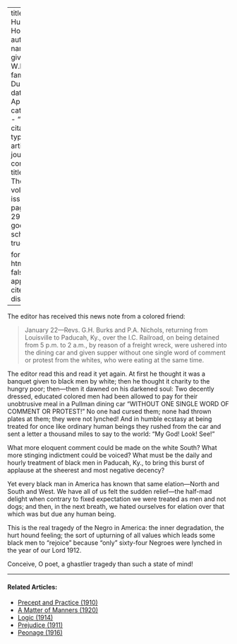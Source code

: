 
---
title: 'The Hurt Hound'
author:
  - name:
      given: W.E.B.
      family: Du Bois
date: Apr. 1913
categories: 
  - ""
citation: 
  type: article-journal
  container-title: The Crisis
  volume: 5
  issue: 6
  page: 290-291
google-scholar: true

format:
  html:
    toc: false
    appendix-cite-as: display
---



The editor has received this news note from a colored friend:

> January 22—Revs. G.H. Burks and P.A. Nichols, returning from Louisville to Paducah, Ky., over the I.C. Railroad, on being detained from 5 p.m. to 2 a.m., by reason of a freight wreck, were ushered into the dining car and given supper without one single word of comment or protest from the whites, who were eating at the same time.

The editor read this and read it yet again. At first he thought it was a banquet given to black men by white; then he thought it charity to the hungry poor; then—then it dawned on his darkened soul: Two decently dressed, educated colored men had been allowed to pay for their unobtrusive meal in a Pullman dining car "WITHOUT ONE SINGLE WORD OF COMMENT OR PROTEST!" No one had cursed them; none had thrown plates at them; they were not lynched! And in humble ecstasy at being treated for once like ordinary human beings they rushed from the car and sent a letter a thousand miles to say to the world: "My God! Look! See!"

What more eloquent comment could be made on the white South? What more stinging indictment could be voiced? What must be the daily and hourly treatment of black men in Paducah, Ky., to bring this burst of applause at the sheerest and most negative decency?

Yet every black man in America has known that same elation---North and South and West. We have all of us felt the sudden relief---the half-mad delight when contrary to fixed expectation we were treated as men and not dogs; and then, in the next breath, we hated ourselves for elation over that which was but due any human being.

This is the real tragedy of the Negro in America: the inner degradation, the hurt hound feeling; the sort of upturning of all values which leads some black men to "rejoice" because "only" sixty-four Negroes were lynched in the year of our Lord 1912.

Conceive, O poet, a ghastlier tragedy than such a state of mind!

<!-- Similar articles start here -->
<div  class="clear-wrap"></div>
<hr>
#### Related Articles:

* [Precept and Practice (1910)](/Volumes/01/02/precept_and_practice.html)
* [A Matter of Manners (1920)](/Volumes/19/04/matter-of-manners.html)
* [Logic (1914)](/Volumes/09/03/logic.html)
* [Prejudice (1911)](/Volumes/02/01/prejudice.html)
* [Peonage (1916)](/Volumes/11/06/peonage.html)

<!-- Similar articles end here -->
